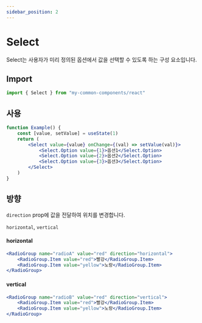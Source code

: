 ```yaml
---
sidebar_position: 2
---
```


# Select

Select는 사용자가 미리 정의된 옵션에서 값을 선택할 수 있도록 하는 구성 요소입니다.

## Import

```jsx
import { Select } from "my-common-components/react"
```

## 사용

```jsx live
function Example() {
    const [value, setValue] = useState(1)
    return (
        <Select value={value} onChange={(val) => setValue(val)}>
            <Select.Option value={1}>옵션1</Select.Option>
            <Select.Option value={2}>옵션2</Select.Option>
            <Select.Option value={3}>옵션3</Select.Option>
        </Select>
    )
}
```

## 방향

`direction` prop에 값을 전달하여 위치를 변경합니다.

`horizontal`, `vertical`

#### horizontal

```jsx live
<RadioGroup name="radioA" value="red" direction="horizontal">
    <RadioGroup.Item value="red">빨강</RadioGroup.Item>
    <RadioGroup.Item value="yellow">노랑</RadioGroup.Item>
</RadioGroup>
```

#### vertical

```jsx live
<RadioGroup name="radioB" value="red" direction="vertical">
    <RadioGroup.Item value="red">빨강</RadioGroup.Item>
    <RadioGroup.Item value="yellow">노랑</RadioGroup.Item>
</RadioGroup>
```
